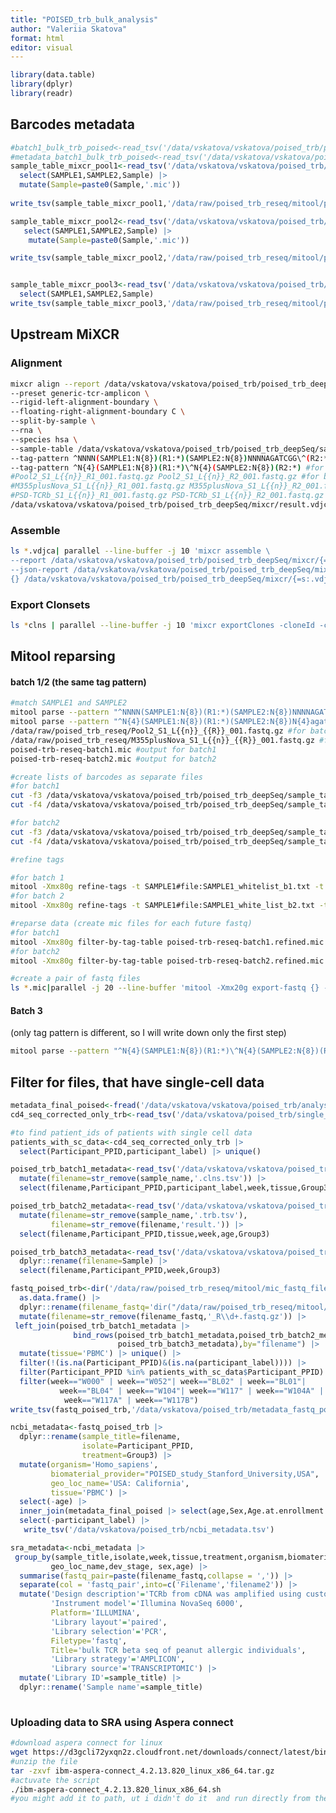 ```yaml
---
title: "POISED_trb_bulk_analysis"
author: "Valeriia Skatova"
format: html
editor: visual
---
```


```r
library(data.table)
library(dplyr)
library(readr)
```

## Barcodes metadata

```r
#batch1_bulk_trb_poised<-read_tsv('/data/vskatova/vskatova/poised_trb/poised_trb_deepSeq#/sample_table_1.tsv')
#metadata_batch1_bulk_trb_poised<-read_tsv('/data/vskatova/vskatova/poised_trb/poised_trb_deepSeq/analysis/metadata_run1_deepSeq.tsv')
sample_table_mixcr_pool1<-read_tsv('/data/vskatova/vskatova/poised_trb/poised_trb_deepSeq/sample_table.tsv') |> 
  select(SAMPLE1,SAMPLE2,Sample) |> 
  mutate(Sample=paste0(Sample,'.mic'))
  
write_tsv(sample_table_mixcr_pool1,'/data/raw/poised_trb_reseq/mitool/poised_trb_batch1.tsv')

sample_table_mixcr_pool2<-read_tsv('/data/vskatova/vskatova/poised_trb/poised_trb_deepSeq/sample_table_run2.tsv') |> 
   select(SAMPLE1,SAMPLE2,Sample) |> 
    mutate(Sample=paste0(Sample,'.mic'))

write_tsv(sample_table_mixcr_pool2,'/data/raw/poised_trb_reseq/mitool/poised_trb_batch2.tsv')


sample_table_mixcr_pool3<-read_tsv('/data/vskatova/vskatova/poised_trb/poised_trb_deepSeq/mixcr_run3/sample_table_run3.tsv') |> 
  select(SAMPLE1,SAMPLE2,Sample)
write_tsv(sample_table_mixcr_pool3,'/data/raw/poised_trb_reseq/mitool/poised_trb_batch3.tsv')

```

## Upstream MiXCR

### Alignment

```bash
mixcr align --report /data/vskatova/vskatova/poised_trb/poised_trb_deepSeq/mixcr/result.align.report.txt
--preset generic-tcr-amplicon \
--rigid-left-alignment-boundary \
--floating-right-alignment-boundary C \
--split-by-sample \
--rna \
--species hsa \
--sample-table /data/vskatova/vskatova/poised_trb/poised_trb_deepSeq/sample_table.tsv \
--tag-pattern ^NNNN(SAMPLE1:N{8})(R1:*)(SAMPLE2:N{8})NNNNAGATCGG\^(R2:*)  #(for batch 1/2 )
--tag-pattern ^N{4}(SAMPLE1:N{8})(R1:*)\^N{4}(SAMPLE2:N{8})(R2:*) #for batch 3
#Pool2_S1_L{{n}}_R1_001.fastq.gz Pool2_S1_L{{n}}_R2_001.fastq.gz #for batch 1
#M355plusNova_S1_L{{n}}_R1_001.fastq.gz M355plusNova_S1_L{{n}}_R2_001.fastq.gz  #for batch 2
#PSD-TCRb_S1_L{{n}}_R1_001.fastq.gz PSD-TCRb_S1_L{{n}}_R2_001.fastq.gz #for batch 3
/data/vskatova/vskatova/poised_trb/poised_trb_deepSeq/mixcr/result.vdjca
```

### Assemble

```bash
ls *.vdjca| parallel --line-buffer -j 10 'mixcr assemble \
--report /data/vskatova/vskatova/poised_trb/poised_trb_deepSeq/mixcr/{=s:.vdjca:.assemble.report.txt:= } \
--json-report /data/vskatova/vskatova/poised_trb/poised_trb_deepSeq/mixcr/{=s:.vdjca:.assemble.report.json:= } \ 
{} /data/vskatova/vskatova/poised_trb/poised_trb_deepSeq/mixcr/{=s:.vdjca:clns:=}
```

### Export Clonsets

```bash
ls *clns | parallel --line-buffer -j 10 'mixcr exportClones -cloneId -count -fraction -nFeature CDR3 -aaFeature CDR3 -vGene -jGene -dGene --filter-out-of-frames --filter-stops -f {} /data/vskatova/vskatova/poised_trb/poised_trb_deepSeq/mixcr/{=s:.clns:.tsv:=}' 
```

## Mitool reparsing

#### batch 1/2 (the same tag pattern)

```bash
#match SAMPLE1 and SAMPLE2
mitool parse --pattern "^NNNN(SAMPLE1:N{8})(R1:*)(SAMPLE2:N{8})NNNNAGATCGG\^(R2:*)"  #for batch1
mitool parse --pattern "^N{4}(SAMPLE1:N{8})(R1:*)(SAMPLE2:N{8})N{4}agatcggaagag \ ^N{12}(R2:*)N{12}agatcggaagagcgtcgtg" #for batch 2
/data/raw/poised_trb_reseq/Pool2_S1_L{{n}}_{{R}}_001.fastq.gz #for batch1
/data/raw/poised_trb_reseq/M355plusNova_S1_L{{n}}_{{R}}_001.fastq.gz #for batch2
poised-trb-reseq-batch1.mic #output for batch1
poised-trb-reseq-batch2.mic #output for batch2

#create lists of barcodes as separate files
#for batch1
cut -f3 /data/vskatova/vskatova/poised_trb/poised_trb_deepSeq/sample_table.tsv | tail -n +2| sort| uniq > SAMPLE1_whitelist_b1.txt
cut -f4 /data/vskatova/vskatova/poised_trb/poised_trb_deepSeq/sample_table.tsv |tail -n +2|sort| uniq > SAMPLE2_whitelist_b1.txt

#for batch2
cut -f3 /data/vskatova/vskatova/poised_trb/poised_trb_deepSeq/sample_table_run2.tsv | tail -n +2| sort| uniq > SAMPLE1_white_list_b2.txt
cut -f4 /data/vskatova/vskatova/poised_trb/poised_trb_deepSeq/sample_table_run2.tsv | tail -n +2| sort| uniq > SAMPLE2_white_list_b2.txt

#refine tags 

#for batch 1
mitool -Xmx80g refine-tags -t SAMPLE1#file:SAMPLE1_whitelist_b1.txt -t SAMPLE2#file:SAMPLE2_whitelist_b1.txt -r poised-trb-reseq-batch1.refine.log poised-trb-reseq-batch1.mic poised-trb-reseq-batch1.refined.mic
#for batch 2
mitool -Xmx80g refine-tags -t SAMPLE1#file:SAMPLE1_white_list_b2.txt -t SAMPLE2#file:SAMPLE2_white_list_b2.txt -r poised-trb-reseq-batch2.refine.log poised-trb-reseq-batch2.mic poised-trb-reseq-batch2.refined.mic 

#reparse data (create mic files for each future fastq)
#for batch1
mitool -Xmx80g filter-by-tag-table poised-trb-reseq-batch1.refined.mic poised_trb_batch1.tsv
#for batch2
mitool -Xmx80g filter-by-tag-table poised-trb-reseq-batch2.refined.mic poised_trb_batch2.tsv

#create a pair of fastq files 
ls *.mic|parallel -j 20 --line-buffer 'mitool -Xmx20g export-fastq {} -O R1={.}_R1.fastq.gz -O R2={.}_R2.fastq.gz'


```

#### Batch 3

(only tag pattern is different, so I will write down only the first step)

```bash
mitool parse --pattern "^N{4}(SAMPLE1:N{8})(R1:*)\^N{4}(SAMPLE2:N{8})(R2:*)" /data/raw/poised_trb_reseq/PSD-TCRb_S1_L{{n}}_{{R}}_001.fastq.gz mitool/poised-trb-reseq-batch3.mic

```

## Filter for files, that have single-cell data

```r
metadata_final_poised<-fread('/data/vskatova/vskatova/poised_trb/analysis/final_metadata.tsv')
cd4_seq_corrected_only_trb<-read_tsv('/data/vskatova/poised_trb/single_cell_cd4_poised.tsv')|> inner_join(metadata_final_poised,by='Participant_PPID')

#to find patient_ids of patients with single cell data
patients_with_sc_data<-cd4_seq_corrected_only_trb |> 
  select(Participant_PPID,participant_label) |> unique()
```

```r
poised_trb_batch1_metadata<-read_tsv('/data/vskatova/vskatova/poised_trb/poised_trb_deepSeq/analysis/metadata_run1_deepSeq.tsv') |> 
  mutate(filename=str_remove(sample_name,'.clns.tsv')) |> 
  select(filename,Participant_PPID,participant_label,week,tissue,Group3,age)

poised_trb_batch2_metadata<-read_tsv('/data/vskatova/vskatova/poised_trb/poised_trb_deepSeq/metadata_run2_deepSeq.tsv') |> 
  mutate(filename=str_remove(sample_name,'.trb.tsv'),
         filename=str_remove(filename,'result.')) |> 
  select(filename,Participant_PPID,tissue,week,age,Group3)

poised_trb_batch3_metadata<-read_tsv('/data/vskatova/vskatova/poised_trb/poised_trb_deepSeq/analysis/metadata_run3.tsv') |> 
  dplyr::rename(filename=Sample) |> 
  select(filename,Participant_PPID,week,Group3)

fastq_poised_trb<-dir('/data/raw/poised_trb_reseq/mitool/mic_fastq_files/fastq_files/') |> 
  as.data.frame() |> 
  dplyr::rename(filename_fastq='dir("/data/raw/poised_trb_reseq/mitool/mic_fastq_files/fastq_files/")') |> 
  mutate(filename=str_remove(filename_fastq,'_R\\d+.fastq.gz')) |> 
 left_join(poised_trb_batch1_metadata |> 
              bind_rows(poised_trb_batch1_metadata,poised_trb_batch2_metadata,
                        poised_trb_batch3_metadata),by="filename") |> 
  mutate(tissue='PBMC') |> unique() |> 
  filter(!(is.na(Participant_PPID)&(is.na(participant_label)))) |> 
  filter(Participant_PPID %in% patients_with_sc_data$Participant_PPID) |> 
  filter(week=="W000" | week=="W052"| week=="BL02" | week=="BL01"|
           week=="BL04" | week=="W104"| week=="W117" | week=="W104A" |
            week=="W117A" | week=="W117B")
write_tsv(fastq_poised_trb,'/data/vskatova/poised_trb/metadata_fastq_poised_obly_sc.tsv')

ncbi_metadata<-fastq_poised_trb |> 
  dplyr::rename(sample_title=filename,
                isolate=Participant_PPID,
                treatment=Group3) |> 
  mutate(organism='Homo_sapiens',
         biomaterial_provider="POISED_study_Stanford_University,USA",
         geo_loc_name='USA: California', 
         tissue='PBMC') |> 
  select(-age) |> 
  inner_join(metadata_final_poised |> select(age,Sex,Age.at.enrollment.years,Participant_PPID) |> dplyr::rename(age='Age.at.enrollment.years',sex=Sex,dev_stage=age,isolate=Participant_PPID) |> unique(),by='isolate') |> 
  select(-participant_label) |> 
   write_tsv('/data/vskatova/poised_trb/ncbi_metadata.tsv')
```

```r
sra_metadata<-ncbi_metadata |> 
 group_by(sample_title,isolate,week,tissue,treatment,organism,biomaterial_provider,
         geo_loc_name,dev_stage, sex,age) |> 
  summarise(fastq_pair=paste(filename_fastq,collapse = ',')) |> 
  separate(col = 'fastq_pair',into=c('Filename','filename2')) |> 
  mutate('Design description'='TCRb from cDNA was amplified using custon in-house TRBV forward primers and 1 reverse specific TCRB primer',
         'Instrument model'='Illumina NovaSeq 6000',
         Platform='ILLUMINA',
         'Library layout'='paired',
         'Library selection'='PCR',
         Filetype='fastq',
         Title='bulk TCR beta seq of peanut allergic individuals',
         'Library strategy'='AMPLICON',
         'Library source'='TRANSCRIPTOMIC') |> 
  mutate('Library ID'=sample_title) |> 
  dplyr::rename('Sample name'=sample_title)
  
```

### Uploading data to SRA using Aspera connect

```bash
#download aspera connect for linux 
wget https://d3gcli72yxqn2z.cloudfront.net/downloads/connect/latest/bin/ibm-aspera-connect_4.2.13.820_linux_x86_64.tar.gz
#unzip the file
tar -zxvf ibm-aspera-connect_4.2.13.820_linux_x86_64.tar.gz
#actuvate the script
./ibm-aspera-connect_4.2.13.820_linux_x86_64.sh
#you might add it to path, ut i didn't do it  and run directly from the directory 

```

```         

```
